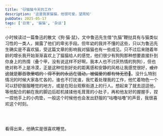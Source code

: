 ```yaml
---
title: '🐱猫猫今天的工作'
description: '这是我家猫猫，他很可爱，望周知'
pubDate: 2025-05-17
tags: ['日常', '猫猫', '杂谈']
---
```



小时候读过一篇鲁迅的散文《狗·猫·鼠》，文中鲁迅先生借“仇猫”鞭挞具有与猫类似习性的一类人，揭露了他们的卑劣手段。但年幼的我并不懂的这些，只以为鲁迅先生确实是不喜欢猫，受这篇文章的影响我对猫猫也有一些成见。只不过后来随着年龄的增长我开始渐渐喜欢上了猫猫给人的感觉，他们很少有狗狗那种想要直接扑到你身上的热情（叠个甲，没有说这样不好啊，我本人也不讨厌热情的狗狗），但也绝对称不上是冷漠，正是这种恰到好处的距离感和安静的风格让我感觉很好，~~或许这就是那首歌里唱的：得不到的永远在骚动，被偏爱的都有恃无恐🫤~~。没什么特别情况的时候大家各忙各的，谁也不打扰谁，我忙着处理我的工作，他忙着物色一个可以舒舒服服睡觉的地方，或是在阳台观察街道上的行人。想起来了就去逗逗他，等他配合的躺在我的脚边后趁机揉揉他毛茸茸的小肚子，再和他友好的握握手，捏一捏他手上的小肉垫，一般这个时候他也会发出舒服的“咕噜咕噜”的声音，我很喜欢这个时刻。

<div class="my-8 grid grid-cols-1 gap-4 md:grid-cols-2">
    <Image url="https://free.picui.cn/free/2025/05/17/68289741b7505.jpg" ratio={9 / 12} description='赏雨的猫猫'/>
    <Image url="https://free.picui.cn/free/2025/05/17/68289741a7a49.jpg" ratio={9 / 12} description='姿势非常端正的猫猫.'/>
</div>

<div class="my-8 grid grid-cols-1 gap-4 md:grid-cols-2">
    <Image url="https://free.picui.cn/free/2025/05/17/682894f968ff0.jpg" ratio={12 / 9} description='如睡的猫猫'/>
    <Image url="https://free.picui.cn/free/2025/05/17/682894f9a4c0d.jpg" ratio={12 / 9} description='睡着的猫猫.'/>
    <Image url="https://free.picui.cn/free/2025/05/17/682894f98d6aa.jpg" ratio={12 / 9} description='睡着的猫猫..'/>
    <Image url="https://free.picui.cn/free/2025/05/17/682894f94aaba.jpg" ratio={12 / 9} description='睡着的猫猫...'/>
</div>

看得出来，他确实是很喜欢睡觉。

<div class="my-8 grid grid-cols-1 gap-4 md:grid-cols-2">
    <Image url="https://free.picui.cn/free/2025/05/17/6828a6ad765ff.jpg" ratio={9 / 12} description='睡成一团的猫猫...'/>
    <Image url="https://free.picui.cn/free/2025/05/17/6828a6ad5c421.jpg" ratio={9 / 12} description='睡的乱七八糟的猫猫...'/>
</div>
